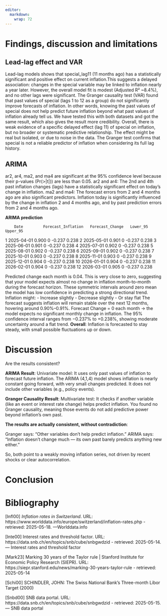 ```yaml
---
editor: 
  markdown: 
    wrap: 72
---
```


# Findings, discussion and limitations

## Lead-lag effect and VAR

Lead-lag models shows that special_lag11 (11 months ago) has a
statistically significant and positive effect on current inflation.This
suggests a delayed association: changes in the special variable may be
linked to inflation nearly a year later. However, the overall model fit
is modest (Adjusted R² \~8.4%), and no other lags were significant. The
Granger causality test (VAR) found that past values of special (lags 1
to 12 as a group) do not significantly improve forecasts of inflation.
In other words, knowing the past values of special does not help predict
future inflation beyond what past values of inflation already tell us.
We have tested this with both datasets and got the same result, which
also gives the result more credibility. Overall, there is weak evidence
of a specific delayed effect (lag 11) of special on inflation, but no
broader or systematic predictive relationship. The effect might be real
but isolated, or due to noise in the data. The Granger test confirms
that special is not a reliable predictor of inflation when considering
its full lag history.

## ARIMA

ar2, ar4, ma2, and ma4 are significant at the 95% confidence level
because their p-values (Pr(\>\|t\|)) are less than 0.05. ar2 and ar4:
The 2nd and 4th past inflation changes (lags) have a statistically
significant effect on today’s change in inflation. ma2 and ma4: The
forecast errors from 2 and 4 months ago are also significant predictors.
Inflation today is significantly influenced by the change in inflation 2
and 4 months ago, and by past prediction errors from 2 and 4 months ago.

**ARIMA prediction**

```         
    Date         Forecast_Inflation   Forecast_Change   Lower_95     Upper_95
```

1 2025-04-01 0.900 0 -0.237 0.238 2 2025-05-01 0.901 0 -0.237 0.238 3
2025-06-01 0.901 0 -0.237 0.238 4 2025-07-01 0.902 0 -0.237 0.238 5
2025-08-01 0.902 0 -0.237 0.238 6 2025-09-01 0.902 0 -0.237 0.238 7
2025-10-01 0.903 0 -0.237 0.238 8 2025-11-01 0.903 0 -0.237 0.238 9
2025-12-01 0.904 0 -0.237 0.238 10 2026-01-01 0.904 0 -0.237 0.238 11
2026-02-01 0.904 0 -0.237 0.238 12 2026-03-01 0.905 0 -0.237 0.238

Predicted change each month is 0.04. This is very close to zero,
suggesting that your model expects almost no change in inflation
month-to-month during the forecast horizon. These symmetric intervals
around zero mean the model has low confidence in predicting a strong
directional trend. Inflation might: - Increase slightly - Decrease
slightly - Or stay flat The forecast suggests inflation will remain
stable over the next 12 months, hovering around 0.90%–0.91%. Forecast
Change = 0 each month → the model expects no significant monthly change
in inflation. The 95% confidence interval ranges from −0.237% to
+0.238%, showing moderate uncertainty around a flat trend. **Overall**:
Inflation is forecasted to stay steady, with small possible fluctuations
up or down.

# Discussion

Are the results consistent?

**ARIMA Result**: Univariate model: It uses only past values of
inflation to forecast future inflation. The ARIMA (4,1,4) model shows
inflation is nearly constant going forward, with very small changes
predicted. It does not include other variables (e.g., policy events).

**Granger Causality Result**: Multivariate test: It checks if another
variable (like an event or interest rate change) helps predict
inflation. You found no Granger causality, meaning those events do not
add predictive power beyond inflation’s own past.

**The results are actually consistent, without contradiction**:

Granger says: “Other variables don’t help predict inflation.” ARIMA
says: “Inflation doesn’t change much — its own past barely predicts
anything new either.”

So, both point to a weakly moving inflation series, not driven by recent
shocks or clear autocorrelation.

# Conclusion

# Bibliography

\[Infl00\] *Inflation rates in Switzerland*. URL:
https://www.worlddata.info/europe/switzerland/inflation-rates.php -
retrieved: 2025-05-18. —Worlddata.info

\[Inte00\] Interest rates and threshold factor. URL:
https://data.snb.ch/en/topics/snb/cube/snbgwdzid - retrieved:
2025-05-14. — Interest rates and threshold factor

\[Mark23\] Marking 30 years of the Taylor rule \| Stanford Institute for
Economic Policy Research (SIEPR). URL:
https://siepr.stanford.edu/news/marking-30-years-taylor-rule -
retrieved: 2025-05-14

\[Schi00\] SCHINDLER, JOHN: The Swiss National Bank’s Three-month Libor
Target (2000)

\[Snbd00\] SNB data portal. URL:
https://data.snb.ch/en/topics/snb/cube/snbgwdzid - retrieved:
2025-05-15. — SNB data portal
